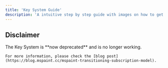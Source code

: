 ```yaml
---
title: 'Key System Guide'
description: 'A intuitive step by step guide with images on how to get a free mspaint key'
---
```


## Disclaimer
<Callout type="warn">
    The Key System is **now deprecated** and is no longer working.

    For more information, please check the [blog post](https://blog.mspaint.cc/mspaint-transitioning-subscription-model).
</Callout>
